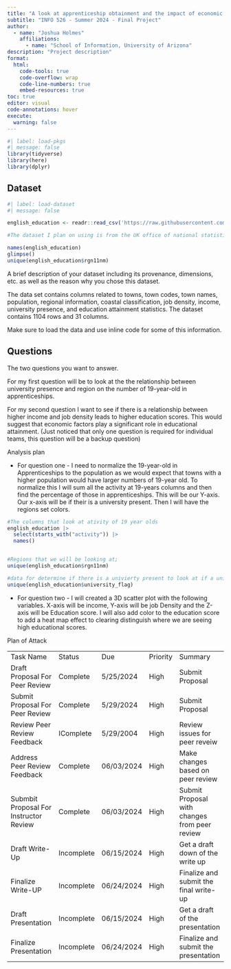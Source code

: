 ```yaml
---
title: "A look at apprenticeship obtainment and the impact of economic factors on educationial otainment"
subtitle: "INFO 526 - Summer 2024 - Final Project"
author:
  - name: "Joshua Holmes"
    affiliations:
      - name: "School of Information, University of Arizona"
description: "Project description"
format:
  html:
    code-tools: true
    code-overflow: wrap
    code-line-numbers: true
    embed-resources: true
toc: true
editor: visual
code-annotations: hover
execute:
  warning: false
---
```


```r
#| label: load-pkgs
#| message: false
library(tidyverse)
library(here)
library(dplyr)
```

## Dataset

```r
#| label: load-dataset
#| message: false

english_education <- readr::read_csv('https://raw.githubusercontent.com/rfordatascience/tidytuesday/master/data/2024/2024-01-23/english_education.csv')

#The dataset I plan on using is from the UK office of national statistics and has data about eductation attianment based for multiple towns and cites. We can see the dimensions of the the data below as well as the name of the columns by running the below code.

names(english_education)
glimpse()
unique(english_education$rgn11nm)

```

A brief description of your dataset including its provenance, dimensions, etc. as well as the reason why you chose this dataset.

The data set contains columns related to towns, town codes, town names, population, regional information, coastal classification, job density, income, university presence, and education attainment statistics. The dataset contains 1104 rows and 31 columns.

Make sure to load the data and use inline code for some of this information.

## Questions

The two questions you want to answer.

For my first question will be to look at the the relationship between university presence and region on the number of 19-year-old in apprenticeships.

For my second question I want to see if there is a relationship between higher income and job density leads to higher education scores. This would suggest that economic factors play a significant role in educational attainment. (Just noticed that only one question is required for individual teams, this question will be a backup question)

Analysis plan

-   For question one - I need to normalize the 19-year-old in Apprenticeships to the population as we would expect that towns with a higher population would have larger numbers of 19-year old. To normalize this I will sum all the activity at 19-years columns and then find the percentage of those in apprenticeships. This will be our Y-axis. Our x-axis will be if their is a university present. Then I will have the regions set colors.

```r

#The columns that look at ativity of 19 year olds
english_education |> 
  select(starts_with("activity")) |>
  names()


#Regions that we will be looking at;
unique(english_education$rgn11nm)

#data for determine if there is a univierty present to look at if a university is present
unique(english_education$university_flag)
```

-   For question two - I will created a 3D scatter plot with the following variables. X-axis will be income, Y-axis will be job Density and the Z-axis will be Education score. I will also add color to the education score to add a heat map effect to clearing distinguish where we are seeing high educational scores.

Plan of Attack

|                                        |            |            |          |                                               |
|----------------------------------------|------------|------------|----------|-----------------------------------------------|
| Task Name                              | Status     | Due        | Priority | Summary                                       |
| Draft Proposal For Peer Review         | Complete   | 5/25/2024  | High     | Submit Proposal                               |
| Submit Proposal For Peer Review        | Complete   | 5/29/2024  | High     | Submit Proposal                               |
| Review Peer Review Feedback            | IComplete  | 5/29/2004  | High     | Review issues for peer reveiw                 |
| Address Peer Review Feedback           | Complete   | 06/03/2024 | High     | Make changes based on peer review             |
| Submbit Proposal For Instructor Review | Complete   | 06/03/2024 | High     | Submit Proposal with changes from peer review |
| Draft Write-Up                         | Incomplete | 06/15/2024 | High     | Get a draft down of the write up              |
| Finalize Write-UP                      | Incomplete | 06/24/2024 | High     | Finalize and submit the final write-up        |
| Draft Presentation                     | Incomplete | 06/15/2024 | High     | Get a draft of the presentation               |
| Finalize Presentation                  | Incomplete | 06/24/2024 | High     | Finalize and submit the presentation          |
